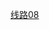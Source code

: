 {{鐵道路線 | lua=1
 | 模板名稱 = 北京地鐵8號線
 | 名稱 = [[北京地铁8号线]]
 | 代表色 = {{北京地铁颜色|8}}
 | 铁道系统 = 北京地铁
 | Logo = 
 | 背景顏色 = #FFFFFF
 | 車站列表 = 朱辛庄 ~ 育知路 ~ 平西府 ~ 回龙观东大街 ~ 霍营 ~ 育新 ~ 西小口 ~ 永泰庄 ~ 林萃桥 ~ 森林公园南门 ~ 奥林匹克公园 ~ 奥体中心 ~ 北土城 ~ 安华桥 ~ 安德里北街 ~ 鼓楼大街 ~ 什刹海 ~ 南锣鼓巷 ~ 中国美术馆  ~ 金鱼胡同 ~ 王府井 ~ 前门  ~ 珠市口 ~ 天桥 ~ 永定门外 ~ 木樨园 ~ 海户屯 ~ ''大红门'' ~ 大红门南 ~ 和义 ~ 东高地 ~ 火箭万源 ~ 五福堂 ~ 德茂 ~ 瀛海
}}<noinclude>
[[Category:北京地鐵模板|线路08]]
</noinclude>